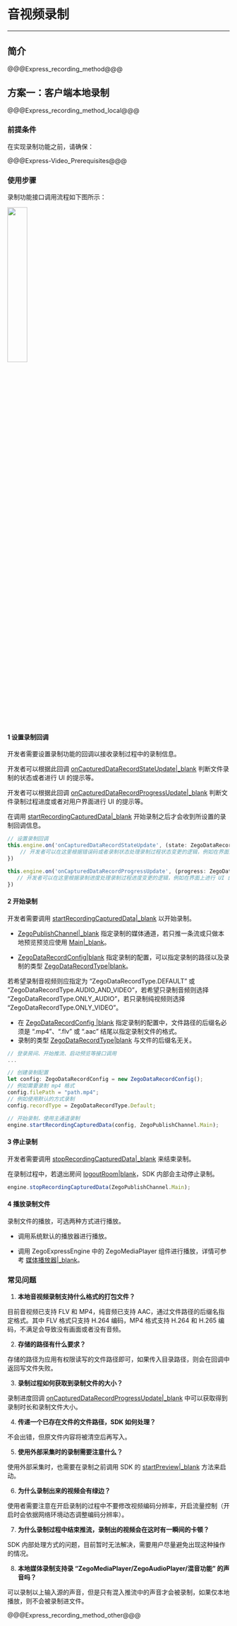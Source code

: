 # 音视频录制

- - -

## 简介

@@@Express_recording_method@@@

## 方案一：客户端本地录制

@@@Express_recording_method_local@@@

### 前提条件

在实现录制功能之前，请确保：

@@@Express-Video_Prerequisites@@@

### 使用步骤

录制功能接口调用流程如下图所示：

<img src="/Pics/Android/ExpressSDK/record/HarmonyOS-voicerecord.png" width=30%>

#### 1 设置录制回调

开发者需要设置录制功能的回调以接收录制过程中的录制信息。

开发者可以根据此回调 [onCapturedDataRecordStateUpdate\|_blank](/unique-api/express-video-sdk/zh/ets_ohos/interfaces/_zegoexpresseventhandler_.zegoeventlistener.html#oncaptureddatarecordstateupdate) 判断文件录制的状态或者进行 UI 的提示等。

开发者可以根据此回调 [onCapturedDataRecordProgressUpdate\|_blank](/unique-api/express-video-sdk/zh/ets_ohos/interfaces/_zegoexpresseventhandler_.zegoeventlistener.html#oncaptureddatarecordprogressupdate) 判断文件录制过程进度或者对用户界面进行 UI 的提示等。


<div class = 'mk-warning'>

在调用 [startRecordingCapturedData\|_blank](/unique-api/express-video-sdk/zh/ets_ohos/classes/_zegoexpressengine_.zegoexpressengine.html#startrecordingcaptureddata) 开始录制之后才会收到所设置的录制回调信息。
</div>

```ts
// 设置录制回调
this.engine.on('onCapturedDataRecordStateUpdate', (state: ZegoDataRecordState, errorCode: number, config: ZegoDataRecordConfig, channel: ZegoPublishChannel) => {
    // 开发者可以在这里根据错误码或者录制状态处理录制过程状态变更的逻辑，例如在界面上进行 UI 的提示等                   
})

this.engine.on('onCapturedDataRecordProgressUpdate', (progress: ZegoDataRecordProgress, config: ZegoDataRecordConfig, channel: ZegoPublishChannel) => {
   // 开发者可以在这里根据录制进度处理录制过程进度变更的逻辑，例如在界面上进行 UI 的提示等                     
})

```

#### 2 开始录制

开发者需要调用 [startRecordingCapturedData\|_blank](/unique-api/express-video-sdk/zh/ets_ohos/classes/_zegoexpressengine_.zegoexpressengine.html#startrecordingcaptureddata) 以开始录制。

- [ZegoPublishChannel\|_blank](/unique-api/express-video-sdk/zh/ets_ohos/enums/_zegoexpressdefines_.zegopublishchannel.html) 指定录制的媒体通道，若只推一条流或只做本地预览预览应使用 [Main\|_blank](/unique-api/express-video-sdk/zh/ets_ohos/enums/_zegoexpressdefines_.zegopublishchannel.html#main)。  
  
- [ZegoDataRecordConfig\|blank](/unique-api/express-video-sdk/zh/ets_ohos/classes/_zegoexpressdefines_.zegodatarecordconfig.html) 指定录制的配置，可以指定录制的路径以及录制的类型 [ZegoDataRecordType\|blank](/unique-api/express-video-sdk/zh/ets_ohos/enums/_zegoexpressdefines_.zegodatarecordtype.html)。 
 
若希望录制音视频则应指定为 “ZegoDataRecordType.DEFAULT” 或 “ZegoDataRecordType.AUDIO_AND_VIDEO”，若希望只录制音频则选择 “ZegoDataRecordType.ONLY_AUDIO”，若只录制纯视频则选择 “ZegoDataRecordType.ONLY_VIDEO”。

<div class = 'mk-warning'>

- 在 [ZegoDataRecordConfig \|blank](/unique-api/express-video-sdk/zh/ets_ohos/classes/_zegoexpressdefines_.zegodatarecordconfig.html) 指定录制的配置中，文件路径的后缀名必须是 “.mp4”、“.flv” 或 “.aac” 结尾以指定录制文件的格式。
- 录制的类型 [ZegoDataRecordType\|blank](/unique-api/express-video-sdk/zh/ets_ohos/enums/_zegoexpressdefines_.zegodatarecordtype.html) 与文件的后缀名无关。
</div>

```ts
// 登录房间、开始推流、启动预览等接口调用
...

// 创建录制配置
let config: ZegoDataRecordConfig = new ZegoDataRecordConfig();
// 例如需要录制 mp4 格式
config.filePath = "path.mp4";
// 例如使用默认的方式录制
config.recordType = ZegoDataRecordType.Default;

// 开始录制，使用主通道录制
engine.startRecordingCapturedData(config, ZegoPublishChannel.Main);

```

#### 3 停止录制

开发者需要调用 [stopRecordingCapturedData\|_blank](/unique-api/express-video-sdk/zh/ets_ohos/classes/_zegoexpressengine_.zegoexpressengine.html#stoprecordingcaptureddata) 来结束录制。

<div class = 'mk-warning'>

在录制过程中，若退出房间 [logoutRoom\|blank](/unique-api/express-video-sdk/zh/ets_ohos/classes/_zegoexpressengine_.zegoexpressengine.html#logoutroom)，SDK 内部会主动停止录制。
</div>


```ts
engine.stopRecordingCapturedData(ZegoPublishChannel.Main);
```

#### 4 播放录制文件

录制文件的播放，可选两种方式进行播放。

* 调用系统默认的播放器进行播放。

* 调用 ZegoExpressEngine 中的 ZegoMediaPlayer 组件进行播放，详情可参考 [媒体播放器\|_blank](!Other_Functions/MediaPlayer)。


### 常见问题

1. **本地音视频录制支持什么格式的打包文件？**

  目前音视频已支持 FLV 和 MP4，纯音频已支持 AAC，通过文件路径的后缀名指定格式。其中 FLV 格式只支持 H.264 编码，MP4 格式支持 H.264 和 H.265 编码，不满足会导致没有画面或者没有音频。 

2. **存储的路径有什么要求？**

  存储的路径为应用有权限读写的文件路径即可，如果传入目录路径，则会在回调中返回写文件失败。

3. **录制过程如何获取到录制文件的大小？**

  录制进度回调 [onCapturedDataRecordProgressUpdate\|_blank](/unique-api/express-video-sdk/zh/ets_ohos/interfaces/_zegoexpresseventhandler_.zegoeventlistener.html#oncaptureddatarecordprogressupdate) 中可以获取得到录制时长和录制文件大小。

4. **传递一个已存在文件的文件路径，SDK 如何处理？**

  不会出错，但原文件内容将被清空后再写入。

5. **使用外部采集时的录制需要注意什么？**

  使用外部采集时，也需要在录制之前调用 SDK 的 [startPreview\|_blank](/unique-api/express-video-sdk/zh/ets_ohos/classes/_zegoexpressengine_.zegoexpressengine.html#startpreview) 方法来启动。

6. **为什么录制出来的视频会有绿边？**

  使用者需要注意在开启录制的过程中不要修改视频编码分辨率，开启流量控制（开启时会依据网络环境动态调整编码分辨率）。

7. **为什么录制过程中结束推流，录制出的视频会在这时有一瞬间的卡顿？**

  SDK 内部处理方式的问题，目前暂时无法解决，需要用户尽量避免出现这种操作的情况。

8. **本地媒体录制支持录 “ZegoMediaPlayer/ZegoAudioPlayer/混音功能” 的声音吗？**

  可以录制以上输入源的声音，但是只有混入推流中的声音才会被录制，如果仅本地播放，则不会被录制进文件。


@@@Express_recording_method_other@@@
